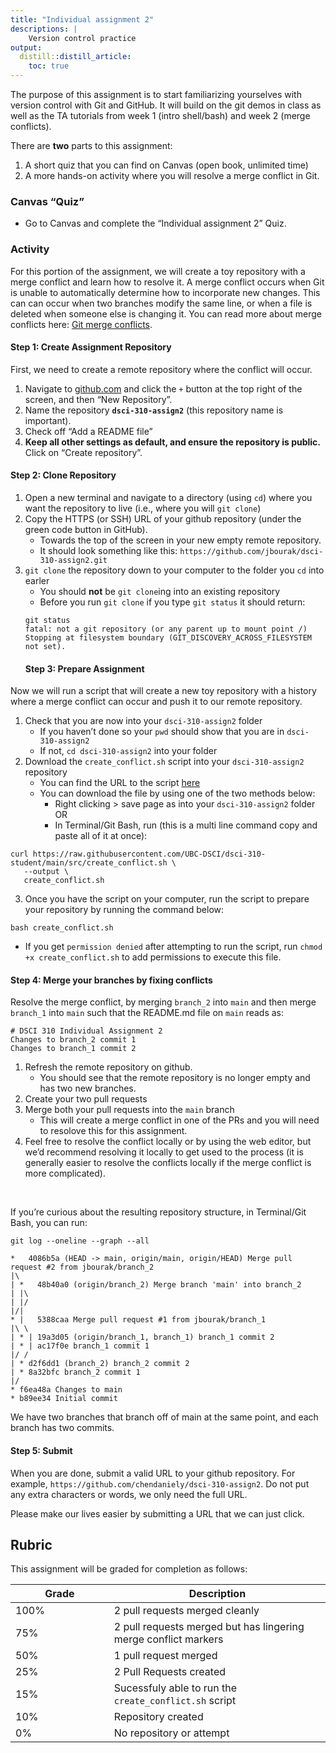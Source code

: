 ```yaml
---
title: "Individual assignment 2"
descriptions: |
    Version control practice
output:
  distill::distill_article:
    toc: true
---
```


The purpose of this assignment is to start familiarizing yourselves with version control with Git and GitHub.
It will build on the git demos in class as well as the TA tutorials from week 1 (intro shell/bash) and week 2 (merge conflicts).

There are **two** parts to this assignment:

1. A short quiz that you can find on Canvas (open book, unlimited time)
2. A more hands-on activity where you will resolve a merge conflict in Git.

### Canvas "Quiz"

- Go to Canvas and complete the "Individual assignment 2" Quiz.

### Activity

For this portion of the assignment,
we will create a toy repository with a merge conflict and learn how to resolve it.
A merge conflict occurs when Git is unable to automatically determine how to incorporate new changes.
This can can occur when two branches modify the same line,
or when a file is deleted when someone else is changing it.
You can read more about merge conflicts here: [Git merge conflicts](https://www.atlassian.com/git/tutorials/using-branches/merge-conflicts).

#### Step 1: Create Assignment Repository

First, we need to create a remote repository where the conflict will occur.

1. Navigate to [github.com](https://github.com/) and click the `+` button at the top right of the screen, and then "New Repository".
2. Name the repository **`dsci-310-assign2`** (this repository name is important).
3. Check off "Add a README file"
4. **Keep all other settings as default, and ensure the repository is public.** Click on "Create repository".

#### Step 2: Clone Repository

1. Open a new terminal and navigate to a directory (using `cd`) where you want the repository to live (i.e., where you will `git clone`)
2. Copy the HTTPS (or SSH) URL of your github repository (under the green code button in GitHub).
   - Towards the top of the screen in your new empty remote repository.
   - It should look something like this: `https://github.com/jbourak/dsci-310-assign2.git`
3. `git clone` the repository down to your computer to the folder you `cd` into earler
   - You should **not** be `git clone`ing into an existing repository
   - Before you run `git clone` if you type `git status` it should return:
```
git status
fatal: not a git repository (or any parent up to mount point /)
Stopping at filesystem boundary (GIT_DISCOVERY_ACROSS_FILESYSTEM not set).
```
#### Step 3: Prepare Assignment

Now we will run a script that will create a new toy repository with a history where a merge conflict can occur and push it to our remote repository.

1. Check that you are now into your `dsci-310-assign2` folder
   - If you haven't done so your `pwd` should show that you are in `dsci-310-assign2`
   - If not, `cd dsci-310-assign2` into your folder
2. Download the `create_conflict.sh` script into your `dsci-310-assign2` repository
   - You can find the URL to the script [here](https://raw.githubusercontent.com/UBC-DSCI/dsci-310-student/main/src/create_conflict.sh)
   - You can download the file by using one of the two methods below:
      - Right clicking > save page as into your `dsci-310-assign2` folder OR
      - In Terminal/Git Bash, run (this is a multi line command copy and paste all of it at once): 


```
curl https://raw.githubusercontent.com/UBC-DSCI/dsci-310-student/main/src/create_conflict.sh \
   --output \
   create_conflict.sh
```

3. Once you have the script on your computer, run the script to prepare your repository by running the command below:

```shell
bash create_conflict.sh
```
- If you get `permission denied` after attempting to run the script, run `chmod +x create_conflict.sh` to add permissions to execute this file.


#### Step 4: Merge your branches by fixing conflicts

Resolve the merge conflict, by merging `branch_2` into `main` and then merge `branch_1` into `main` such that the README.md file on `main` reads as:

    # DSCI 310 Individual Assignment 2
    Changes to branch_2 commit 1
    Changes to branch_1 commit 2

1. Refresh the remote repository on github.
   - You should see that the remote repository is no longer empty and has two new branches.
2. Create your two pull requests
3. Merge both your pull requests into the `main` branch
   - This will create a merge conflict in one of the PRs and you will need to resolove this for this assignment.
4. Feel free to resolve the conflict locally or by using the web editor,
   but we'd recommend resolving it locally to get used to the process
   (it is generally easier to resolve the conflicts locally if the merge conflict is more complicated).


<br> 

If you're curious about the resulting repository structure, in Terminal/Git Bash, you can run:

```
git log --oneline --graph --all
```


```
*   4086b5a (HEAD -> main, origin/main, origin/HEAD) Merge pull request #2 from jbourak/branch_2
|\  
| *   48b40a0 (origin/branch_2) Merge branch 'main' into branch_2
| |\  
| |/  
|/|   
* |   5388caa Merge pull request #1 from jbourak/branch_1
|\ \  
| * | 19a3d05 (origin/branch_1, branch_1) branch_1 commit 2
| * | ac17f0e branch_1 commit 1
|/ /  
| * d2f6dd1 (branch_2) branch_2 commit 2
| * 8a32bfc branch_2 commit 1
|/  
* f6ea48a Changes to main
* b89ee34 Initial commit
```

We have two branches that branch off of main at the same point,
and each branch has two commits.

#### Step 5: Submit

When you are done, submit a valid URL to your github repository.
For example, `https://github.com/chendaniely/dsci-310-assign2`.
Do not put any extra characters or words, we only need the full URL.

Please make our lives easier by submitting a URL that we can just click.


## Rubric 

This assignment will be graded for completion as follows:

|Grade | Description |
|------|-------------|
| 100% | 2 pull requests merged cleanly
| 75%  | 2 pull requests merged but has lingering merge conflict markers
| 50%  | 1 pull request merged
| 25%  | 2 Pull Requests created
| 15%  | Sucessfuly able to run the `create_conflict.sh` script
| 10%  | Repository created
| 0%   | No repository or attempt
